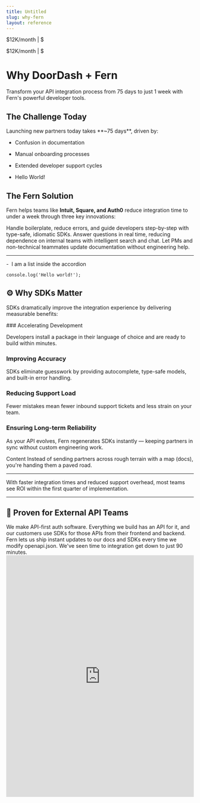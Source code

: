 ```yaml
---
title: Untitled
slug: why-fern
layout: reference
---
```


$12K/month  | $

$12K/month  | $

# Why DoorDash + Fern

<Callout intent="success" title="🚀 Accelerate Your Developer Experience">
  Transform your API integration process from 75 days to just 1 week with Fern's powerful developer tools.
</Callout>

## The Challenge Today

<Card title="Current Integration Timeline" icon="clock">
  Launching new partners today takes **~75 days**, driven by:

  - Confusion in documentation

  - Manual onboarding processes

  - Extended developer support cycles

  - Hello World!
</Card>


## The Fern Solution

Fern helps teams like **Intuit, Square, and Auth0** reduce integration time to under a week through three key innovations:

<CardGroup cols={3}>
  <Card title="Language-Native SDKs" icon="code" href="https://github.com/square/square-go-sdk">
    Handle boilerplate, reduce errors, and guide developers step-by-step with type-safe, idiomatic SDKs.

  </Card>

  <Card title="AI-Powered Documentation" icon="robot" href="https://buildwithfern.com/learn/ai-search/overview">
    Answer questions in real time, reducing dependence on internal teams with intelligent search and chat.
  </Card>

  <Card title="No-Code CMS" icon="edit" href="https://buildwithfern.com/learn/docs/content/visual-editor-beta">
    Let PMs and non-technical teammates update documentation without engineering help.

  </Card>
</CardGroup>


***

<AccordionGroup>
  <Accordion title="I am an accordian">
    -  I am a list inside the accordion
  </Accordion>
</AccordionGroup>


```
console.log('Hello world!');
```

## ⚙️ Why SDKs Matter

SDKs dramatically improve the integration experience by delivering measurable benefits:

<Steps>
  ### Accelerating Development

Developers install a package in their language of choice and are ready to build within minutes.

### Improving Accuracy

SDKs eliminate guesswork by providing autocomplete, type-safe models, and built-in error handling.

### Reducing Support Load

Fewer mistakes mean fewer inbound support tickets and less strain on your team.

### Ensuring Long-term Reliability

As your API evolves, Fern regenerates SDKs instantly — keeping partners in sync without custom engineering work.


<Step title="Title">
  Content
</Step>

</Steps>


<Callout intent="error" title="Think of SDKs as Pre-Built Bridges">
  Instead of sending partners across rough terrain with a map (docs), you're handing them a paved road.

</Callout>


***

<Callout intent="warning" title="ROI Calculator">
With faster integration times and reduced support overhead, most teams see ROI within the first quarter of implementation.
</Callout>

***

## 🎯 Proven for External API Teams

<Card title="Ned O'Leary, CEO @ Tesseral">
We make API-first auth software. Everything we build has an API for it, and our customers use SDKs for those APIs from their frontend and backend. Fern lets us ship instant updates to our docs and SDKs every time we modify openapi.json. We've seen time to integration get down to just 90 minutes.
</Card>

<iframe src="https://buildwithfern.com/#testimonials" width="100%" height="650px" style="border: none;"></iframe>
